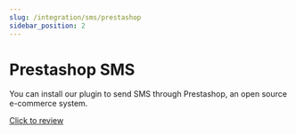 ```yaml
---
slug: /integration/sms/prestashop
sidebar_position: 2
---
```


# Prestashop SMS
You can install our plugin to send SMS through Prestashop, an open source e-commerce system.

[Click to review](https://prestashopsms.com/?ref=a2psmsapicom)